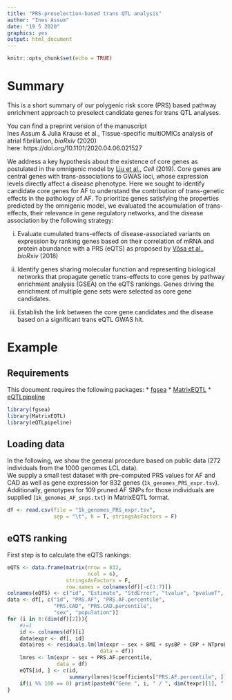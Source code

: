 ```yaml
---
title: "PRS-preselection-based trans QTL analysis"
author: "Ines Assum"
date: "19 5 2020"
graphics: yes
output: html_document
---
```


```r
knitr::opts_chunk$set(echo = TRUE)
```

# Summary

This is a short summary of our polygenic risk score (PRS) based pathway enrichment approach to preselect candidate genes for trans QTL analyses.

You can find a preprint version of the manuscript  
Ines Assum & Julia Krause et al., Tissue-specific multiOMICs analysis of atrial fibrillation, *bioRxiv* (2020)  
here:
https://doi.org/10.1101/2020.04.06.021527

We address a key hypothesis about the existence of core genes as postulated in the omnigenic model by [Liu et al.](https://doi.org/10.1016/j.cell.2019.04.014), *Cell* (2019). Core genes are central genes with trans-associations to GWAS loci, whose expression levels directly affect a disease phenotype. Here we sought to identify candidate core genes for AF to understand the contribution of trans-genetic effects in the pathology of AF. To prioritize genes satisfying the properties predicted by the omnigenic model, we evaluated the accumulation of trans-effects, their relevance in gene regulatory networks, and the disease association by the following strategy:


i) Evaluate cumulated trans-effects of disease-associated variants on expression by ranking genes based on their correlation of mRNA and protein abundance with a PRS (eQTS) as proposed by [Võsa et al.](https://doi.org/10.1101/447367), *bioRxiv* (2018)

ii) Identify genes sharing molecular function and representing biological networks that propagate genetic trans-effects to core genes by pathway enrichment analysis (GSEA) on the eQTS rankings. Genes driving the enrichment of multiple gene sets were selected as core gene candidates.

iii) Establish the link between the core gene candidates and the disease based on a significant trans eQTL GWAS hit.


# Example

## Requirements

This document requires the following packages:
* [fgsea](https://bioconductor.org/packages/release/bioc/html/fgsea.html)
* [MatrixEQTL](https://github.com/andreyshabalin/MatrixEQTL)
* [eQTLpipeline](https://github.com/matthiasheinig/eQTLpipeline)

```r
library(fgsea)
library(MatrixEQTL)
library(eQTLpipeline)
```


## Loading data

In the following, we show the general procedure based on public data (272 individuals from the 1000 genomes LCL data).  
We supply a small test dataset with pre-computed PRS values for AF and CAD as well as gene expression for 832 genes (`1k_genomes_PRS_expr.tsv`). Additionally, genotypes for 109 pruned AF SNPs for those individuals are supplied (`1k_genomes_AF_snps.txt`) in MatrixEQTL format.

```r
df <- read.csv(file = "1k_genomes_PRS_expr.tsv",
               sep = "\t", h = T, stringsAsFactors = F)
```

## eQTS ranking
First step is to calculate the eQTS rankings:
```r
eQTS <- data.frame(matrix(nrow = 832,
                          ncol = 6),
                   stringsAsFactors = F,
                   row.names = colnames(df)[-c(1:7)])
colnames(eQTS) <- c("id", "Estimate", "StdError", "tvalue", "pvalueT", "padjT")
data <- df[, c("id", "PRS.AF", "PRS.AF.percentile",
               "PRS.CAD", "PRS.CAD.percentile",
               "sex", "population")]
for (i in 8:(dim(df)[2])){
    #i=1
    id <- colnames(df)[i]
    data$expr <- df[, id]
    data$res <- residuals.lm(lm(expr ~ sex + BMI + sysBP + CRP + NTproBNP + RIN,
                              data = df))
    lmres <- lm(expr ~ sex + PRS.AF.percentile,
                data = df)
    eQTS[id, ] <- c(id,
                    summary(lmres)$coefficients["PRS.AF.percentile", ])
    if(i %% 100 == 0) print(paste0("Gene ", i, " / ", dim(texpr)[1], " done"))
}


```



```r

```

